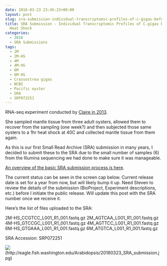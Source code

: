 ```yaml
---
date: 2016-03-23 23:45:23+00:00
layout: post
slug: sra-submission-individual-transcriptomic-profiles-of-c-gigas-before-after-heat-shock
title: SRA Submission - Individual Transcriptomic Profiles of C.gigas Before & After
  Heat Shock
categories:
  - 2016
  - SRA Submissions
tags:
  - 2M
  - 2M-HS
  - 4M
  - 4M-HS
  - 6M
  - 6M-HS
  - Crassostrea gigas
  - NCBI
  - Pacific oyster
  - SRA
  - SRP072251
---
```


RNA-seq experiment conducted by [Claire in 2013](https://claireeolson.blogspot.com/).

She sampled mantle tissue from three adult oysters, allowed them to recover from the sampling (one week?) and then subjected those same oysters to a 1hr heat shock at 40C and collected mantle tissue from them again.

As this is our first Small Read Archive (SRA) submission in many years, I decided to submit these to the SRA due to the small number of samples (6) from the Illumina sequencing we had done to make sure it was manageable.

[An overview of the basic SRA submission process is here](https://robertslab.github.io/sams-notebook/2016/03/23/data-management-sra-submission-overview.html).

The current status can be seen in the screen cap below. Current release date is set for a year from now, but will likely bump it up. Need Steven to review the details of the submission (BioProject, Experiment descriptions, etc.) before I initiate the public release. Will update this post with the SRA number once we receive it.

Here's the list of files uploaded to the SRA:

2M-HS_CCGTCC_L001_R1_001.fastq.gz
2M_AGTCAA_L001_R1_001.fastq.gz
4M-HS_GTCCGC_L001_R1_001.fastq.gz
4M_AGTTCC_L001_R1_001.fastq.gz
6M-HS_GTGAAA_L001_R1_001.fastq.gz
6M_ATGTCA_L001_R1_001.fastq.gz

SRA Accession: SRP072251

![](https://eagle.fish.washington.edu/Arabidopsis/20160323_SRA_submission.jpg)(http://eagle.fish.washington.edu/Arabidopsis/20160323_SRA_submission.jpg)

